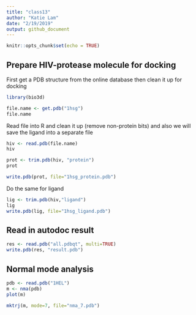 ```yaml
---
title: "class13"
author: "Katie Lam"
date: "2/19/2019"
output: github_document
---
```


```r
knitr::opts_chunk$set(echo = TRUE)
```

## Prepare HIV-protease molecule for docking

First get a PDB structure from the online database then clean it up for docking

```r
library(bio3d)
```

```r
file.name <- get.pdb("1hsg")
file.name
```

Read file into R and clean it up (remove non-protein bits) and also we will save the ligand into a separate file

```r
hiv <- read.pdb(file.name)
hiv
```

```r
prot <- trim.pdb(hiv, "protein")
prot
```

```r
write.pdb(prot, file="1hsg_protein.pdb")
```

Do the same for ligand

```r
lig <- trim.pdb(hiv,"ligand")
lig
write.pdb(lig, file="1hsg_ligand.pdb")
```


## Read in autodoc result

```r
res <- read.pdb("all.pdbqt", multi=TRUE)
write.pdb(res, "result.pdb")
```


## Normal mode analysis

```r
pdb <- read.pdb("1HEL")
m <- nma(pdb)
plot(m)
```

```r
mktrj(m, mode=7, file="nma_7.pdb")
```







